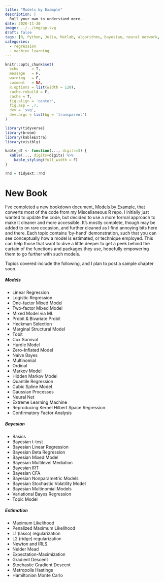 ```yaml
---
title: "Models by Example"
description: |
  Roll your own to understand more.
date: 2020-11-30
image: ../../img/gp.svg 
draft: false
tags: [R, Python, Julia, Matlab, algorithms, bayesian, neural network, linear regression, lasso, pca, expectation maximization, splines, logistic regression, gradient descent, rkhs, ridge regression, cox, hamiltonian monte carlo, mixed models, penalized regression, maximum likelihood estimation, tobit, multinomial, ordinal, zero inflated, marginal structural models]
categories:
  - regression
  - machine learning
---
```


```r
knitr::opts_chunk$set(
  echo      = T, 
  message   = F, 
  warning   = F, 
  comment   = NA,
  R.options = list(width = 120),
  cache.rebuild = F,
  cache = T,
  fig.align = 'center',
  fig.asp = .7,
  dev = 'svg',
  dev.args = list(bg = 'transparent')
)

library(tidyverse)
library(broom)
library(kableExtra)
library(visibly)

kable_df <- function(..., digits=3) {
  kable(..., digits=digits) %>% 
    kable_styling(full_width = F)
}

rnd = tidyext::rnd
```

# New Book

I've completed a new bookdown document, [Models by Example](https://m-clark.github.io/models-by-example/), that converts most of the code from my Miscellaneous R repo. I initially just wanted to update the code, but decided to use a more formal approach to make it cleaner and more accessible. It's mostly complete, though may be added to on rare occasion, and further cleaned as I find annoying bits here and there. Each topic contains 'by-hand' demonstration, such that you can see conceptually how a model is estimated, or technique employed. This can help those that want to dive a little deeper to get a peek behind the curtain of the functions and packages they use, hopefully empowering them to go further with such models.

Topics covered include the following, and I plan to post a sample chapter soon.

##### Models

-   Linear Regression
-   Logistic Regression
-   One-factor Mixed Model
-   Two-factor Mixed Model
-   Mixed Model via ML
-   Probit & Bivariate Probit
-   Heckman Selection
-   Marginal Structural Model
-   Tobit
-   Cox Survival
-   Hurdle Model
-   Zero-Inflated Model
-   Naive Bayes
-   Multinomial
-   Ordinal
-   Markov Model
-   Hidden Markov Model
-   Quantile Regression
-   Cubic Spline Model
-   Gaussian Processes
-   Neural Net
-   Extreme Learning Machine
-   Reproducing Kernel Hilbert Space Regression
-   Confirmatory Factor Analysis

##### Bayesian

-   Basics
-   Bayesian t-test
-   Bayesian Linear Regression
-   Bayesian Beta Regression
-   Bayesian Mixed Model
-   Bayesian Multilevel Mediation
-   Bayesian IRT
-   Bayesian CFA
-   Bayesian Nonparametric Models
-   Bayesian Stochastic Volatility Model
-   Bayesian Multinomial Models
-   Variational Bayes Regression
-   Topic Model

##### Estimation

-   Maximum Likelihood
-   Penalized Maximum Likelihood
-   L1 (lasso) regularization
-   L2 (ridge) regularization
-   Newton and IRLS
-   Nelder Mead
-   Expectation-Maximization
-   Gradient Descent
-   Stochastic Gradient Descent
-   Metropolis Hastings
-   Hamiltonian Monte Carlo
